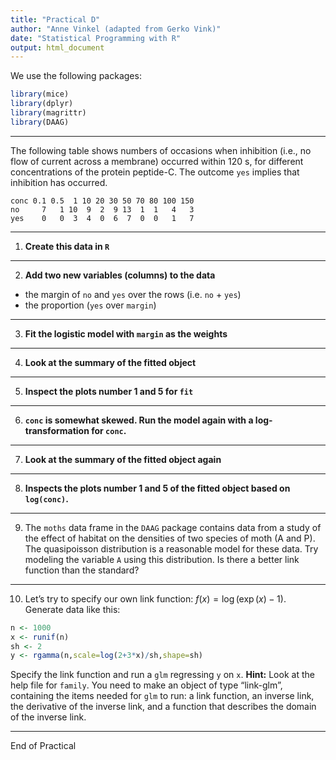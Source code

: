 ```yaml
---
title: "Practical D"
author: "Anne Vinkel (adapted from Gerko Vink)"
date: "Statistical Programming with R"
output: html_document
---
```


We use the following packages:
```r
library(mice)
library(dplyr)
library(magrittr)
library(DAAG)
```

---

The following table shows numbers of occasions when inhibition (i.e., no flow of current across a membrane) occurred within 120 s, for different concentrations of the protein peptide-C. The outcome `yes` implies that inhibition has occurred.

    conc 0.1 0.5  1 10 20 30 50 70 80 100 150 
    no     7   1 10  9  2  9 13  1  1   4   3 
    yes    0   0  3  4  0  6  7  0  0   1   7

---

1. **Create this data in `R`**

---

2. **Add two new variables (columns) to the data**

- the margin of `no` and `yes` over the rows (i.e. `no` + `yes`)
- the proportion (`yes` over `margin`)

---

3. **Fit the logistic model with `margin` as the weights**

---

4. **Look at the summary of the fitted object**

---

5. **Inspect the plots number 1 and 5 for `fit`**

---

6. **`conc` is somewhat skewed. Run the model again with a log-transformation for `conc`.**


---

7. **Look at the summary of the fitted object again**

---

8. **Inspects the plots number 1 and 5 of the fitted object based on `log(conc)`.**

---

9. 
The `moths` data frame in the `DAAG` package contains data from a study of the effect of habitat on the densities of two species of moth (A and P). The quasipoisson distribution is a reasonable model for these data. Try modeling the variable `A` using this distribution. Is there a better link function than the standard?

---

10. 
Let's try to specify our own link function: $f(x) = \log(\exp(x)-1)$. Generate data like this: 
```r
n <- 1000                       
x <- runif(n)
sh <- 2                        
y <- rgamma(n,scale=log(2+3*x)/sh,shape=sh)
```
Specify the link function and run a `glm` regressing `y` on `x`. **Hint:** Look at the help file for `family`. You need to make an object of type "link-glm", containing the items needed for `glm` to run: a link function, an inverse link, the derivative of the inverse link, and a function that describes the domain of the inverse link. 

---

End of Practical